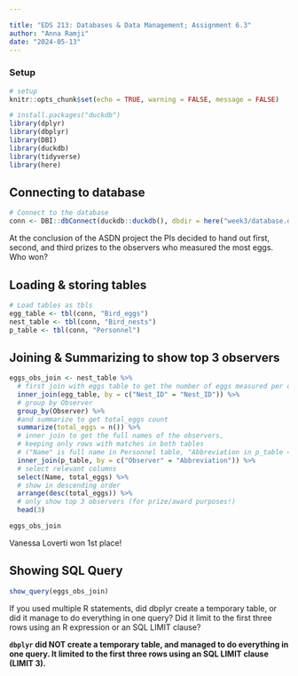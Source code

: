 ```yaml
---

title: "EDS 213: Databases & Data Management; Assignment 6.3"
author: "Anna Ramji"
date: "2024-05-13"
---
```


### Setup

```r
# setup
knitr::opts_chunk$set(echo = TRUE, warning = FALSE, message = FALSE)
```



```r
# install.packages("duckdb")
library(dplyr)
library(dbplyr)
library(DBI)
library(duckdb)
library(tidyverse)
library(here)
```

## Connecting to database

```r
# Connect to the database
conn <- DBI::dbConnect(duckdb::duckdb(), dbdir = here("week3/database.db"))
```


At the conclusion of the ASDN project the PIs decided to hand out first, second, and third prizes to the observers who measured the most eggs. Who won?

## Loading & storing tables

```r
# Load tables as tbls
egg_table <- tbl(conn, "Bird_eggs")
nest_table <- tbl(conn, "Bird_nests")
p_table <- tbl(conn, "Personnel")
```

## Joining & Summarizing to show top 3 observers

```r

eggs_obs_join <- nest_table %>%
  # first join with eggs table to get the number of eggs measured per observer
  inner_join(egg_table, by = c("Nest_ID" = "Nest_ID")) %>% 
  # group by Observer 
  group_by(Observer) %>%
  #and summarize to get total_eggs count
  summarize(total_eggs = n()) %>%
  # inner join to get the full names of the observers, 
  # keeping only rows with matches in both tables
  # ("Name" is full name in Personnel table, "Abbreviation in p_table = "Observer" in nest_table)
  inner_join(p_table, by = c("Observer" = "Abbreviation")) %>%
  # select relevant columns
  select(Name, total_eggs) %>% 
  # show in descending order
  arrange(desc(total_eggs)) %>% 
  # only show top 3 observers (for prize/award purposes!)
  head(3)

eggs_obs_join
```

Vanessa Loverti won 1st place!

## Showing SQL Query

```r
show_query(eggs_obs_join)
```

 If you used multiple R statements, did dbplyr create a temporary table, or did it manage to do everything in one query? Did it limit to the first three rows using an R expression or an SQL LIMIT clause?
 
**`dbplyr` did NOT create a temporary table, and managed to do everything in one query. It limited to the first three rows using an SQL LIMIT clause (LIMIT 3).**
